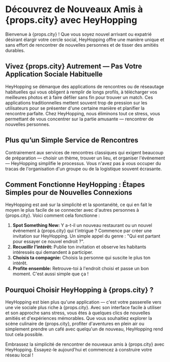 # Découvrez de Nouveaux Amis à {props.city} avec HeyHopping

Bienvenue à {props.city} ! Que vous soyez nouvel arrivant ou expatrié désirant élargir votre cercle social, HeyHopping offre une manière unique et sans effort de rencontrer de nouvelles personnes et de tisser des amitiés durables.

## Vivez {props.city} Autrement — Pas Votre Application Sociale Habituelle

HeyHopping se démarque des applications de rencontres ou de réseautage habituelles qui vous obligent à remplir de longs profils, à télécharger vos meilleures photos et à faire défiler sans fin pour trouver un match. Ces applications traditionnelles mettent souvent trop de pression sur les utilisateurs pour se présenter d'une certaine manière et planifier la rencontre parfaite. Chez HeyHopping, nous éliminons tout ce stress, vous permettant de vous concentrer sur la partie amusante — rencontrer de nouvelles personnes.

## Plus qu’un Simple Service de Rencontres

Contrairement aux services de rencontres classiques qui exigent beaucoup de préparation — choisir un thème, trouver un lieu, et organiser l'événement — HeyHopping simplifie le processus. Vous n'avez pas à vous occuper du tracas de l'organisation d'un groupe ou de la logistique souvent écrasante.

## Comment Fonctionne HeyHopping : Étapes Simples pour de Nouvelles Connexions

HeyHopping est axé sur la simplicité et la spontanéité, ce qui en fait le moyen le plus facile de se connecter avec d'autres personnes à {props.city}. Voici comment cela fonctionne :

1. **Spot Something New:** Y a-t-il un nouveau restaurant ou un nouvel événement à {props.city} qui t'intrigue ? Commence par créer une invitation sur HeyHopping. Un simple appel du genre : "Qui est partant pour essayer ce nouvel endroit ?".
2. **Recueillir l'intérêt:** Publie ton invitation et observe les habitants intéressés qui demandent à participer.
3. **Choisis ta compagnie:** Choisis la personne qui suscite le plus ton intérêt.
4. **Profite ensemble:** Retrouve-toi à l'endroit choisi et passe un bon moment. C'est aussi simple que ça !

## Pourquoi Choisir HeyHopping à {props.city} ?

HeyHopping est bien plus qu'une application — c'est votre passerelle vers une vie sociale plus riche à {props.city}. Avec son interface facile à utiliser et son approche sans stress, vous êtes à quelques clics de nouvelles amitiés et d'expériences mémorables. Que vous souhaitiez explorer la scène culinaire de {props.city}, profiter d'aventures en plein air ou simplement prendre un café avec quelqu'un de nouveau, HeyHopping rend tout cela possible.

Embrassez la simplicité de rencontrer de nouveaux amis à {props.city} avec HeyHopping. Essayez-le aujourd'hui et commencez à construire votre réseau local !
